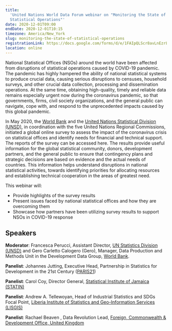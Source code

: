 ```yaml
---
title:
  'United Nations World Data Forum webinar on "Monitoring the State of
  Statistical Operations"'
date: 2020-12-01T09:00
endDate: 2020-12-01T10:15
timezone: America/New_York
slug: monitoring-the-state-of-statistical-operations
registrationLink: https://docs.google.com/forms/d/e/1FAIpQLScr8avLnEzrL5wEf2eLWyuBZT7p_cYwy8lu7IJe8Dj_uHAY-w/viewform
location: online
---
```


National Statistical Offices (NSOs) around the world have been affected from
disruptions of statistical operations caused by COVID-19 pandemic. The pandemic
has highly hampered the ability of national statistical systems to produce
crucial data, causing serious disruptions to censuses, household surveys, and
other crucial data collection, processing and dissemination operations. At the
same time, obtaining high-quality, timely and reliable data remains especially
urgent now during the coronavirus pandemic, so that governments, firms, civil
society organizations, and the general public can navigate, cope with, and
respond to the unprecedented impacts caused by this global pandemic.

In May 2020, the [World Bank](https://www.worldbank.org/) and the
[United Nations Statistical Division (UNSD)](https://unstats.un.org), in
coordination with the five United Nations Regional Commissions, initiated a
global online survey to assess the impact of the coronavirus crisis on
statistical offices and identify needs for financial and technical support. The
reports of the survey can be accessed here. The results provide useful
information for the global statistical community, donors, development partners,
and the general public to ensure that contingency plans and strategic decisions
are based on evidence and the actual needs of countries. This information helps
understand disruptions in national statistical activities, towards identifying
priorities for allocating resources and establishing technical cooperation in
the areas of greatest need.

This webinar will:

- Provide highlights of the survey results
- Present issues faced by national statistical offices and how they are
  overcoming them
- Showcase how partners have been utilizing survey results to support NSOs in
  COVID-19 response

## Speakers

**Moderator**: Francesca Perucci, Assistant Director,
[UN Statistics Division (UNSD)](https://unstats.un.org) and Gero Carletto
Calogero (Gero), Manager, Data Production and Methods Unit in the Development
Data Group, [World Bank](https://www.worldbank.org/).

**Panelist**: Johannes Jutting, Executive Head, Partnership in Statistics for
Development in the 21st Century ([PARIS21](https://paris21.org/))

**Panelist**: Carol Coy, Director General,
[Statistical Institute of Jamaica (STATIN)](https://statinja.gov.jm/)

**Panelist**: Andrew A. Tellewoyan, Head of Industrial Statistics and SDGs Focal
Point,
[Liberia Institute of Statistics and Geo-Information Services (LISGIS)](https://www.lisgis.net/)

**Panelist**: Rachael Beaven , Data Revolution Lead,
[Foreign, Commonwealth & Development Office, United Kingdom](https://www.gov.uk/government/organisations/foreign-commonwealth-development-office)
